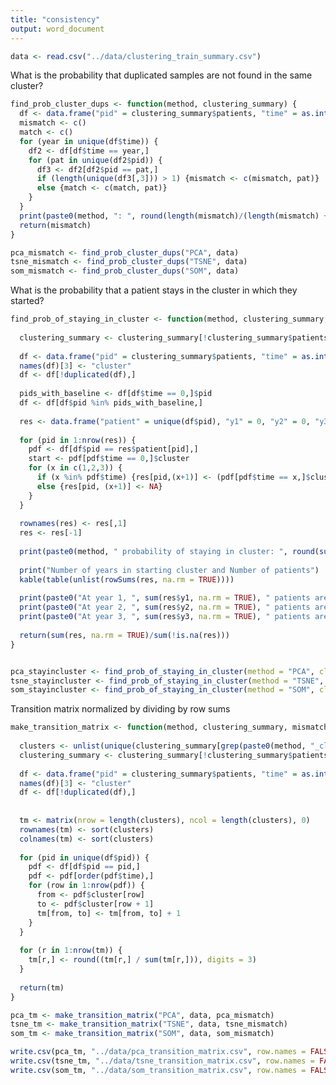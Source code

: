 ```yaml
---
title: "consistency"
output: word_document
---
```


```r
data <- read.csv("../data/clustering_train_summary.csv")

```

What is the probability that duplicated samples are not found in the same cluster?
```r

find_prob_cluster_dups <- function(method, clustering_summary) {
  df <- data.frame("pid" = clustering_summary$patients, "time" = as.integer(substring(clustering_summary$visit,4,5)), "cluster" = clustering_summary[grep(paste0(method, "_cluster"), names(clustering_summary))])
  mismatch <- c()
  match <- c()
  for (year in unique(df$time)) {
    df2 <- df[df$time == year,]
    for (pat in unique(df2$pid)) {
      df3 <- df2[df2$pid == pat,]
      if (length(unique(df3[,3])) > 1) {mismatch <- c(mismatch, pat)}
      else {match <- c(match, pat)}
    }
  }
  print(paste0(method, ": ", round(length(mismatch)/(length(mismatch) + length(match)), digits = 3)))
  return(mismatch)
}

pca_mismatch <- find_prob_cluster_dups("PCA", data)
tsne_mismatch <- find_prob_cluster_dups("TSNE", data)
som_mismatch <- find_prob_cluster_dups("SOM", data)

```

What is the probability that a patient stays in the cluster in which they started?
```r

find_prob_of_staying_in_cluster <- function(method, clustering_summary, mismatched) {
  
  clustering_summary <- clustering_summary[!clustering_summary$patients %in% mismatched,]
  
  df <- data.frame("pid" = clustering_summary$patients, "time" = as.integer(substring(clustering_summary$visit,4,5)), "cluster" = clustering_summary[grep(paste0(method, "_cluster"), names(clustering_summary))])
  names(df)[3] <- "cluster"
  df <- df[!duplicated(df),]
  
  pids_with_baseline <- df[df$time == 0,]$pid
  df <- df[df$pid %in% pids_with_baseline,]
  
  res <- data.frame("patient" = unique(df$pid), "y1" = 0, "y2" = 0, "y3" = 0)
  
  for (pid in 1:nrow(res)) {
    pdf <- df[df$pid == res$patient[pid],]
    start <- pdf[pdf$time == 0,]$cluster
    for (x in c(1,2,3)) {
      if (x %in% pdf$time) {res[pid,(x+1)] <- (pdf[pdf$time == x,]$cluster == start)} 
      else {res[pid, (x+1)] <- NA}
    }
  }
  
  rownames(res) <- res[,1]
  res <- res[-1]
  
  print(paste0(method, " probability of staying in cluster: ", round(sum(res, na.rm = TRUE)/sum(!is.na(res)), digits = 3)))
  
  print("Number of years in starting cluster and Number of patients")
  kable(table(unlist(rowSums(res, na.rm = TRUE))))
  
  print(paste0("At year 1, ", sum(res$y1, na.rm = TRUE), " patients are in the same cluster as they started in (n = ", sum(!is.na(res$y1)), ")"))
  print(paste0("At year 2, ", sum(res$y2, na.rm = TRUE), " patients are in the same cluster as they started in (n = ", sum(!is.na(res$y2)), ")"))
  print(paste0("At year 3, ", sum(res$y3, na.rm = TRUE), " patients are in the same cluster as they started in (n = ", sum(!is.na(res$y3)), ")"))
  
  return(sum(res, na.rm = TRUE)/sum(!is.na(res)))
}


pca_stayincluster <- find_prob_of_staying_in_cluster(method = "PCA", clustering_summary = data, mismatched = pca_mismatch)
tsne_stayincluster <- find_prob_of_staying_in_cluster(method = "TSNE", clustering_summary = data, mismatched = tsne_mismatch)
som_stayincluster <- find_prob_of_staying_in_cluster(method = "SOM", clustering_summary = data, mismatched = som_mismatch)

```

Transition matrix
normalized by dividing by row sums 
```r

make_transition_matrix <- function(method, clustering_summary, mismatched){
  
  clusters <- unlist(unique(clustering_summary[grep(paste0(method, "_cluster"), names(clustering_summary))]))
  clustering_summary <- clustering_summary[!clustering_summary$patients %in% mismatched,]
  
  df <- data.frame("pid" = clustering_summary$patients, "time" = as.integer(substring(clustering_summary$visit,4,5)), "cluster" = clustering_summary[grep(paste0(method, "_cluster"), names(clustering_summary))])
  names(df)[3] <- "cluster"
  df <- df[!duplicated(df),]
  
  
  tm <- matrix(nrow = length(clusters), ncol = length(clusters), 0)
  rownames(tm) <- sort(clusters)
  colnames(tm) <- sort(clusters)
  
  for (pid in unique(df$pid)) {
    pdf <- df[df$pid == pid,]
    pdf <- pdf[order(pdf$time),]
    for (row in 1:nrow(pdf)) {
      from <- pdf$cluster[row]
      to <- pdf$cluster[row + 1]
      tm[from, to] <- tm[from, to] + 1
    }
  }
  
  for (r in 1:nrow(tm)) {
    tm[r,] <- round((tm[r,] / sum(tm[r,])), digits = 3)
  }
  
  return(tm) 
}

pca_tm <- make_transition_matrix("PCA", data, pca_mismatch) 
tsne_tm <- make_transition_matrix("TSNE", data, tsne_mismatch)
som_tm <- make_transition_matrix("SOM", data, som_mismatch)

write.csv(pca_tm, "../data/pca_transition_matrix.csv", row.names = FALSE)
write.csv(tsne_tm, "../data/tsne_transition_matrix.csv", row.names = FALSE)
write.csv(som_tm, "../data/som_transition_matrix.csv", row.names = FALSE)

```


















